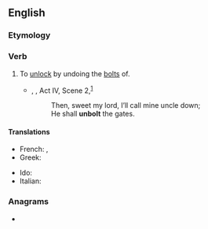 ==English==

===Etymology===
{{prefix|un|bolt|lang=en}}

===Verb===
{{en-verb}}

# {{lb|en|transitive}} To [[unlock]] by undoing the [[bolt]]s of.
#* {{circa|1601}} {{w|William Shakespeare}}, ''{{w|Troilus and Cressida}}'', Act IV, Scene 2,<sup>[http://www.opensourceshakespeare.org/views/plays/play_view.php?WorkID=troilus&Act=4&Scene=2&Scope=scene]</sup>
#*: Then, sweet my lord, I’ll call mine uncle down;
#*: He shall '''unbolt''' the gates.

====Translations====
{{trans-top|unlock by undoing bolts}}
* French: {{t+|fr|déboulonner}}, {{t+|fr|déverrouiller}}
* Greek: {{t+|el|ανοίγω|sc=Grek}}
{{trans-mid}}
* Ido: {{t+|io|desboltagar}}
* Italian: {{t|it|sbullonare}}
{{trans-bottom}}

===Anagrams===
* {{anagrams|en|Blount}}